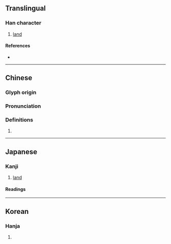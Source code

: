 {{character info}}
==Translingual==

===Han character===
{{Han char|rn=102|rad=田|as=04|sn=9|four=67020|canj=WPMM|ids=⿰田匀,⿰田勻}}

# [[land]]

====References====
* {{Han ref|kx=0760.070|dkj=21764|dj=1170.030|hdz=42534.060|uh=7547|ud=30023|bh=CFDA|bd=53210}}

----

==Chinese==
{{zh-forms}}

===Glyph origin===
{{Han etym}}

===Pronunciation===
{{zh-pron
|m=yún
|c=wan4
|mc=y
|oc=y
|cat=
}}

===Definitions===
{{zh-hanzi}}

# {{rfdef|zh}}

----

==Japanese==

===Kanji===
{{ja-kanji|grade=|rs=田04}}

# [[land]]

====Readings====
{{rfv-pron|ja}}
{{ja-readings
|goon=いん, しゅん
|kanon=いん, しゅん
|kun=たがや-す
}}

----

==Korean==

===Hanja===
{{ko-hanja|hangeul=균|eumhun=}}

# {{rfdef|ko|sort=田04}}